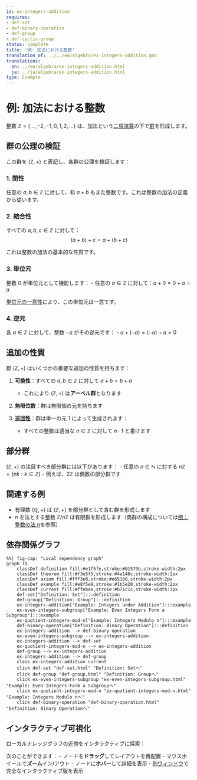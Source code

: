 ```yaml
---
id: ex-integers-addition
requires:
- def-set
- def-binary-operation
- def-group
- def-cyclic-group
status: complete
title: '例: 加法における整数'
translation_of: ../../en/algebra/ex-integers-addition.qmd
translations:
  en: ../en/algebra/ex-integers-addition.html
  ja: ../ja/algebra/ex-integers-addition.html
type: Example
---
```


# 例: 加法における整数 {#ex-integers-addition}

整数 $\mathbb{Z} = \{\ldots, -2, -1, 0, 1, 2, \ldots\}$ は、加法という[二項演算](def-binary-operation.qmd)の下で[群](def-group.qmd)を形成します。

## 群の公理の検証

この群を $(\mathbb{Z}, +)$ と表記し、各群の公理を検証します：

### 1. 閉性

任意の $a, b \in \mathbb{Z}$ に対して、和 $a + b$ もまた整数です。これは整数の加法の定義から従います。

### 2. 結合性

すべての $a, b, c \in \mathbb{Z}$ に対して：
$$(a + b) + c = a + (b + c)$$

これは整数の加法の基本的な性質です。

### 3. 単位元

整数 $0$ が単位元として機能します：
- 任意の $a \in \mathbb{Z}$ に対して：$a + 0 = 0 + a = a$

[単位元の一意性](thm-unique-identity.qmd)により、この単位元は一意です。

### 4. 逆元

各 $a \in \mathbb{Z}$ に対して、整数 $-a$ がその逆元です：
- $a + (-a) = (-a) + a = 0$

## 追加の性質

群 $(\mathbb{Z}, +)$ はいくつかの重要な追加の性質を持ちます：

1. **可換性**：すべての $a, b \in \mathbb{Z}$ に対して $a + b = b + a$
   - これにより $(\mathbb{Z}, +)$ は**アーベル群**となります

2. **無限位数**：群は無限個の元を持ちます

3. **[巡回性](def-cyclic-group.qmd)**：群は単一の元 $1$ によって生成されます：
   - すべての整数は適当な $n \in \mathbb{Z}$ に対して $n \cdot 1$ と書けます

## 部分群

$(\mathbb{Z}, +)$ の注目すべき部分群には以下があります：
- 任意の $n \in \mathbb{N}$ に対する $n\mathbb{Z} = \{nk : k \in \mathbb{Z}\}$
- 例えば、$2\mathbb{Z}$ は偶数の部分群です

## 関連する例

- 有理数 $(\mathbb{Q}, +)$ は $(\mathbb{Z}, +)$ を部分群として含む群を形成します
- $n$ を法とする整数 $\mathbb{Z}/n\mathbb{Z}$ は有限群を形成します（商群の構成については[例：整数の法 n](ex-quotient-integers-mod-n.qmd)を参照）

## 依存関係グラフ

```mermaid
%%| fig-cap: "Local dependency graph"
graph TD
    classDef definition fill:#e1f5fe,stroke:#01579b,stroke-width:2px
    classDef theorem fill:#f3e5f5,stroke:#4a148c,stroke-width:2px
    classDef axiom fill:#fff3e0,stroke:#e65100,stroke-width:2px
    classDef example fill:#e8f5e9,stroke:#1b5e20,stroke-width:2px
    classDef current fill:#ffebee,stroke:#b71c1c,stroke-width:3px
    def-set["Definition: Set"]:::definition
    def-group["Definition: Group"]:::definition
    ex-integers-addition["Example: Integers under Addition"]:::example
    ex-even-integers-subgroup["Example: Even Integers Form a Subgroup"]:::example
    ex-quotient-integers-mod-n["Example: Integers Modulo n"]:::example
    def-binary-operation["Definition: Binary Operation"]:::definition
    ex-integers-addition --> def-binary-operation
    ex-even-integers-subgroup --> ex-integers-addition
    ex-integers-addition --> def-set
    ex-quotient-integers-mod-n --> ex-integers-addition
    def-group --> ex-integers-addition
    ex-integers-addition --> def-group
    class ex-integers-addition current
    click def-set "def-set.html" "Definition: Setへ"
    click def-group "def-group.html" "Definition: Groupへ"
    click ex-even-integers-subgroup "ex-even-integers-subgroup.html" "Example: Even Integers Form a Subgroupへ"
    click ex-quotient-integers-mod-n "ex-quotient-integers-mod-n.html" "Example: Integers Modulo nへ"
    click def-binary-operation "def-binary-operation.html" "Definition: Binary Operationへ"
```

## インタラクティブ可視化

ローカルナレッジグラフの近傍をインタラクティブに探索：

::: {.graph-viz data-id="ex-integers-addition" data-width="700" data-height="500"}
:::

次のことができます：
- ノードを**ドラッグ**してレイアウトを再配置
- マウスホイールで**ズーム**イン/アウト
- ノードに**ホバー**して詳細を表示
- [別ウィンドウ](../../output/interactive/ex-integers-addition.html){target="_blank"}で完全なインタラクティブ版を表示
